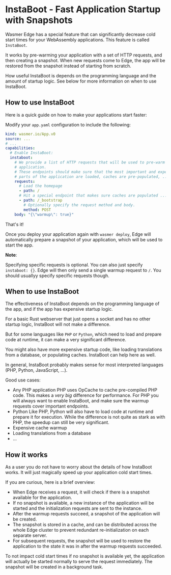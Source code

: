 # InstaBoot - Fast Application Startup with Snapshots

Wasmer Edge has a special feature that can significantly decrease cold start
times for your WebAssembly applications. This feature is called `InstaBoot`.

It works by pre-warming your application with a set of HTTP requests, and
then creating a snapshot. When new requests come to Edge, the app will be
restored from the snapshot instead of starting from scratch.

How useful InstaBoot is depends on the programming language and the
amount of startup logic. See below for more information on when to use InstaBoot.

## How to use InstaBoot

Here is a quick guide on how to make your applications start faster:

Modify your `app.yaml` configuration to include the following:

```yaml
kind: wasmer.io/App.v0
source: ...
# ...
capabilities:
  # Enable InstaBoot:
  instaboot:
    # We provide a list of HTTP requests that will be used to pre-warm the
    # application.
    # These endpoints should make sure that the most important and expensive
    # parts of the application are loaded, caches are pre-populated, ...
    requests:
      # Load the homepage
      - path: /
      # Hit a special endpoint that makes sure caches are populated ...
      - path: /_bootstrap
      	# Optionally specify the request method and body.
        method: POST
	body: "{\"warmup\": true}"
```

That's it!

Once you deploy your application again with `wasmer deploy`, Edge will
automatically prepare a snapshot of your application, which will be used to start
the app.

**Note**:

Specifying specific requests is optional. 
You can also just specify `instaboot: {}`. Edge will then only send a single
warmup request to `/`. You should usuallyy specify specific requests though.

## When to use InstaBoot

The effectiveness of InstaBoot depends on the programming language of the app,
and if the app has expensive startup logic.

For a basic Rust webserver that just opens a socket and has no other startup
logic, InstaBoot will not make a difference.

But for some languages like `PHP` or `Python`, which need to load and
prepare code at runtime, it can make a very significant difference.

You might also have more expensive startup code, like loading translations from
a database, or populating caches. InstaBoot can help here as well.

In general, InstaBoot probably makes sense for most interpreted languages
(PHP, Python, JavaScript, ...).

Good use cases:

* Any PHP application
  PHP uses OpCache to cache pre-compiled PHP code. This makes a *very big*
  difference for performance.
  For PHP you will always want to enable InstaBoot, and make sure the warmup
  requests cover important endpoints.
* Python
  Like PHP, Python will also have to load code at runtime and prepare it for
  execution. While the difference is not quite as stark as with PHP, the speedup
  can still be very significant.
* Expensive cache warmup
* Loading translations from a database
* ...

## How it works

As a user you do not have to worry about the details of how InstaBoot works. It
will just magically speed up your application cold start times.

If you are curious, here is a brief overview:

* When Edge receives a request, it will check if there is a snapshot available
  for the application.
* If no snapshot is available, a new instance of the application will be started
  and the initialization requests are sent to the instance.
* After the warmup requests succeed, a snapshot of the application will be
  created.
* The snapshot is stored in a cache, and can be distributed across the whole
  Edge cluster to prevent redundant re-initialization on each separate server.
* For subsequent requests, the snapshot will be used to restore the application
  to the state it was in after the warmup requests succeeded.

To not impact cold start times if no snapshot is available yet,
the application will actually be started normally to serve the request immediately.
The snapshot will be created in a background task.
